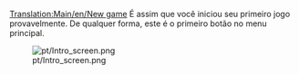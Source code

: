 [[Translation:Main/en/New game]]{{en/-}}{{pt/Interface}}
É assim que você iniciou seu primeiro jogo provavelmente.
De qualquer forma, este é o primeiro botão no menu principal.

[[File:pt/Intro screen.png]]